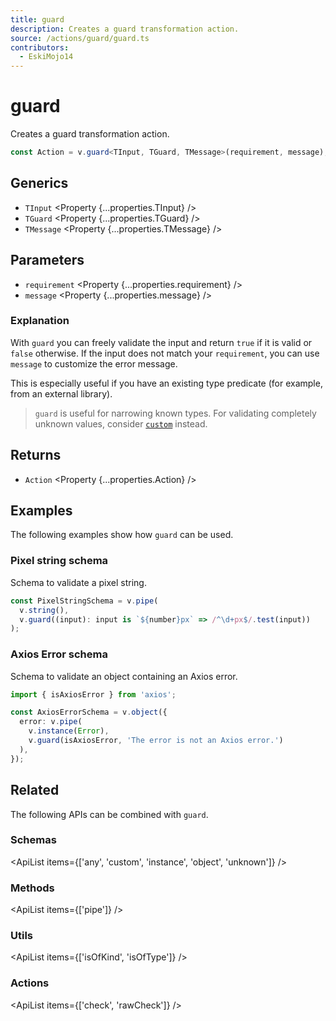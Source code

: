 ```yaml
---
title: guard
description: Creates a guard transformation action.
source: /actions/guard/guard.ts
contributors:
  - EskiMojo14
---
```



# guard

Creates a guard transformation action.

```ts
const Action = v.guard<TInput, TGuard, TMessage>(requirement, message);
```

## Generics

- `TInput` <Property {...properties.TInput} />
- `TGuard` <Property {...properties.TGuard} />
- `TMessage` <Property {...properties.TMessage} />

## Parameters

- `requirement` <Property {...properties.requirement} />
- `message` <Property {...properties.message} />

### Explanation

With `guard` you can freely validate the input and return `true` if it is valid or `false` otherwise. If the input does not match your `requirement`, you can use `message` to customize the error message.

This is especially useful if you have an existing type predicate (for example, from an external library).

> `guard` is useful for narrowing known types. For validating completely unknown values, consider [`custom`](../custom/) instead.

## Returns

- `Action` <Property {...properties.Action} />

## Examples

The following examples show how `guard` can be used.

### Pixel string schema

Schema to validate a pixel string.

```ts
const PixelStringSchema = v.pipe(
  v.string(),
  v.guard((input): input is `${number}px` => /^\d+px$/.test(input))
);
```

### Axios Error schema

Schema to validate an object containing an Axios error.

```ts
import { isAxiosError } from 'axios';

const AxiosErrorSchema = v.object({
  error: v.pipe(
    v.instance(Error),
    v.guard(isAxiosError, 'The error is not an Axios error.')
  ),
});
```

## Related

The following APIs can be combined with `guard`.

### Schemas

<ApiList items={['any', 'custom', 'instance', 'object', 'unknown']} />

### Methods

<ApiList items={['pipe']} />

### Utils

<ApiList items={['isOfKind', 'isOfType']} />

### Actions

<ApiList items={['check', 'rawCheck']} />
